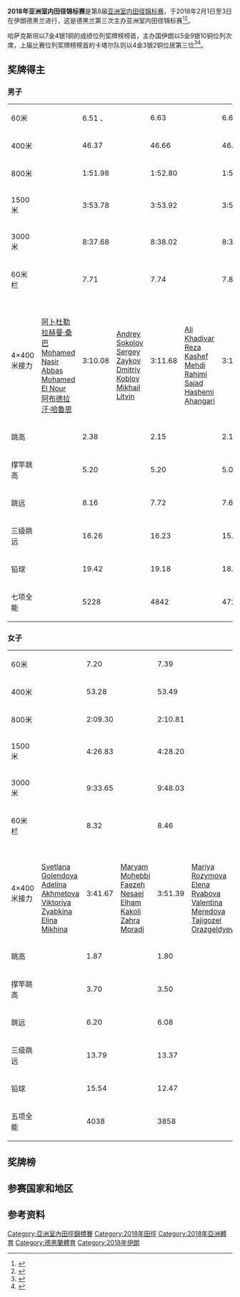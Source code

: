 {{NoteTA|G1=Sports}}
{{Infobox Athletics Championships
|Name = 2018年亚洲室内田径锦标赛
|Logo = 
|Size = 
|Colour = #81F781
|Host city = {{IRI}}[[德黑兰|德黑兰]]
|Optional caption = 
|Nations participating = 22
|Athletes participating = 360
|Dates = 2月1日至3日
|Stadium = [[Aftab_Enghelab_Complex|Aftab Enghelab Complex]]
|Events = 26
|Records set = 
|Previous = [[2016年亚洲室内田径锦标赛|2016 多哈]]
|Next = [[2022年亚洲室内田径锦标赛|2022]]
}}
'''2018年亚洲室内田径锦标赛'''是第8届[[亚洲室内田径锦标赛|亚洲室内田径锦标赛]]，于2018年2月1日至3日在伊朗德黑兰进行，这是德黑兰第三次主办亚洲室内田径锦标赛<ref>{{cite web|url=https://www.insidethegames.biz/articles/1060886/barshim-the-star-name-as-tehran-hosts-asian-indoor-athletics-championships|title=Barshim the star name as Tehran hosts Asian Indoor Athletics Championships|work=Inside the Games|date=2018-01-31|accessdate=2020-09-28|archiveurl=https://web.archive.org/web/20180201005813/https://www.insidethegames.biz/articles/1060886/barshim-the-star-name-as-tehran-hosts-asian-indoor-athletics-championships|archivedate=2018-02-01|dead-url=no}}</ref><ref>{{cite web|url=https://en.irna.ir/news/82816493/8th-Asian-Indoor-Athletics-Championships-kicks-off-in-Tehran|title=8th Asian Indoor Athletics Championships kicks off in Tehran|publisher=Islamic Republic News Agency|date=2018-02-01|accessdate=2020-09-28|archiveurl=https://archive.today/20200928164911/https://en.irna.ir/news/82816493/8th-Asian-Indoor-Athletics-Championships-kicks-off-in-Tehran|archivedate=2020-09-28}}</ref>。

哈萨克斯坦以7金4银1铜的成绩位列奖牌榜榜首，主办国伊朗以5金9银10铜位列次席，上届比赛位列奖牌榜榜首的卡塔尔队则以4金3银2铜位居第三位<ref>{{cite web|url=http://www.athleticsasia.org/kazakhstan-emerged-top-in-the-8th-asian-indoor-athletics-championship-tehran-2018/|title=Kazakhstan emerged top in the 8th Asian Indoor Athletics Championship Tehran 2018|work=Asian Athletics Association|date=2019-11-07|accessdate=2020-09-28|archiveurl=https://web.archive.org/web/20200326093908/http://www.athleticsasia.org/kazakhstan-emerged-top-in-the-8th-asian-indoor-athletics-championship-tehran-2018/|archivedate=2020-03-26|dead-url=no}}</ref><ref>{{cite web|url=http://www.tehrantimes.com/news/420974/Iran-runners-up-at-Asian-Indoor-Athletics-Championships|title=Iran runners-up at Asian Indoor Athletics Championships|publisher=Tehran Times|date=2018-02-04|accessdate=2020-09-28|archiveurl=https://web.archive.org/web/20180316133742/http://www.tehrantimes.com/news/420974/Iran-runners-up-at-Asian-Indoor-Athletics-Championships|archivedate=2018-03-16|dead-url=no}}</ref>。

==奖牌得主==
===男子===
{| {{MedalistTable|type=项目|columns=2}}
|-
|60米
|{{flagmedalist|[[哈桑·塔夫田|哈桑·塔夫田]]|IRI}} || 6.51 {{abbr|'''CR'''|锦标赛纪录}}、{{abbr|'''NR'''|国家纪录}}
|{{flagmedalist|[[托辛·奥古诺德|托辛·奥古诺德]]|QAT}} || 6.63
|{{flagmedalist|[[Elakkiyadasan_Kanadasan|Elakkiyadasan Kanadasan]]|IND}} || 6.67 {{abbr|'''NR'''|国家纪录}}
|-
|400米
|{{flagmedalist|[[阿布德拉汗·哈魯恩|阿布德拉汗·哈魯恩]]|QAT}} || 46.37
|{{flagmedalist|[[Yousef_Karam|Yousef Karam]]|KUW}} || 46.66
|{{flagmedalist|[[Mohamed_Nasir_Abbas|Mohamed Nasir Abbas]]|QAT}} || 46.76
|-
|800米
|{{flagmedalist|[[阿布巴卡尔·海达尔·阿卜杜拉|阿布巴卡尔·海达尔·阿卜杜拉]]|QAT}} || 1:51.98
|{{flagmedalist|[[Pejman_Yarvali|Pejman Yarvali]]|IRI}} || 1:52.80
|{{flagmedalist|[[Ebrahim_Al-Zofairi|Ebrahim Al-Zofairi]]|KUW}} || 1:52.97
|-
|1500米
|{{flagmedalist|[[Amir_Moradi|Amir Moradi]]|IRI}} || 3:53.78
|{{flagmedalist|[[Yaser_Salem_Bagharab|Yaser Salem Bagharab]]|QAT}} ||3:53.92
|{{flagmedalist|[[Ali_Fahimi|Ali Fahimi]]|IRI}} || 3:54.00
|-
|3000米
|{{flagmedalist|[[Hossein_Keyhani|Hossein Keyhani]]|IRI}} || 8:37.68
|{{flagmedalist|[[Yaser_Salem_Bagharab|Yaser Salem Bagharab]]|QAT}} || 8:38.02
|{{flagmedalist|[[Homayoun_Hemmati|Homayoun Hemmati]]|IRI}} || 8:38.97
|-
|60米栏
|{{flagmedalist|[[Abdulaziz_Al-Mandeel|Abdulaziz Al-Mandeel]]|KUW}} || 7.71
|{{flagmedalist|[[曾建航|曾建航]]|CHN}} || 7.74
|{{flagmedalist|[[大室秀树|大室秀树]]|JPN}} || 7.81
|-
|4×400米接力
| {{flagteam|QAT}}<br>[[阿卜杜勒拉赫曼·桑巴|阿卜杜勒拉赫曼·桑巴]]<br>[[Mohamed_Nasir_Abbas|Mohamed Nasir Abbas]]<br>[[Mohamed_El_Nour|Mohamed El Nour]]<br>[[阿布德拉汗·哈魯恩|阿布德拉汗·哈魯恩]] || 3:10.08
| {{flagteam|KAZ}}<br>[[Andrey_Sokolov|Andrey Sokolov]]<br>[[Sergey_Zaykov|Sergey Zaykov]]<br>[[Dmitriy_Koblov|Dmitriy Koblov]]<br>[[Mikhail_Litvin|Mikhail Litvin]] || 3:11.68
| {{flagteam|IRI}}<br>[[Ali_Khadivar|Ali Khadivar]]<br>[[Reza_Kashef|Reza Kashef]]<br>[[Mehdi_Rahimi_(athlete)|Mehdi Rahimi]]<br>[[Sajad_Hashemi_Ahangari|Sajad Hashemi Ahangari]] || 3:11.74 {{abbr|'''NR'''|国家纪录}}
|-
|跳高
|{{flagmedalist|[[穆塔茲·伊薩·巴爾希姆|穆塔茲·伊薩·巴爾希姆]]|QAT}} || 2.38
|{{flagmedalist|[[Keivan_Ghanbarzadeh|Keivan Ghanbarzadeh]]|IRI}} || 2.15
|{{flagmedalist|[[Mahamat_Alamine_Hamdi|Mahamat Alamine Hamdi]]|QAT}} || 2.15
|-
|撑竿跳高
|{{flagmedalist|[[Nikita_Filippov|Nikita Filippov]]|KAZ}} || 5.20
|{{flagmedalist|[[Mohammad_Baniadam|Mohammad Baniadam]]|IRI}} || 5.20
|{{flagmedalist|[[Ali_Al-Sabaghah|Ali Al-Sabaghah]]|KUW}} || 5.00
|-
|跳远
|{{flagmedalist|[[石雨豪|石雨豪]]|CHN}} || 8.16
|{{flagmedalist|[[林鴻敏|林鴻敏]]|TPE}} || 7.72
|{{flagmedalist|[[Janaka_Wimalasiri|Janaka Wimalasiri]]|SRI}} || 7.67
|-
|三级跳远
|{{flagmedalist|[[Khaled_Saeed_Al-Subaie|Khaled Saeed Al-Subaie]]|KUW}} || 16.26
|{{flagmedalist|[[Kamalraj_Kanagaraj|Kamalraj Kanagaraj]]|IND}} || 16.23
|{{flagmedalist|[[Vahid_Seddigh|Vahid Seddigh]]|IRI}} ||15.96
|-
|铅球
|{{flagmedalist|[[Ali_Samari|Ali Samari]]|IRI}} || 19.42
|{{flagmedalist|[[Toor_Taijinder_Pal_Singh|Toor Taijinder Pal Singh]]|IND}} || 19.18
|{{flagmedalist|[[吴佳祥|吴佳祥]]|CHN}} || 18.81
|-
|七项全能
|{{flagmedalist|[[Majed_Alzaid|Majed Alzaid]]|KUW}} || 5228
|{{flagmedalist|[[Milad_Miri|Milad Miri]]|IRI}} || 4842
|{{flagmedalist|[[Ali_Mohebbi|Ali Mohebbi]]|IRI}} || 4728
|}

===女子===
{| {{MedalistTable|type=项目|columns=2}}
|-
|60米
|{{flagmedalist|[[梁小静|梁小静]]|CHN}} || 7.20 {{abbr|'''CR'''|锦标赛纪录}}
|{{flagmedalist|[[Viktoriya_Zyabkina|Viktoriya Zyabkina]]|KAZ}} || 7.39
|{{flagmedalist|[[Farzaneh_Fasihi|Farzaneh Fasihi]]|IRI}} || 7.44
|-
|400米
|{{flagmedalist|[[Svetlana_Golendova|Svetlana Golendova]]|KAZ}} || 53.28
|{{flagmedalist|[[Elina_Mikhina|Elina Mikhina]]|KAZ}} || 53.49
|{{flagmedalist|[[Upamalika_Walawwe|Upamalika Walawwe]]|SRI}} || 54.90
|-
|800米
|{{flagmedalist|[[王春雨|王春雨]]|CHN}} || 2:09.30
|{{flagmedalist|[[胡志英|胡志英]]|CHN}} || 2:10.81
|{{flagmedalist|[[Nimali_Liyanarachchi|Nimali Liyanarachchi]]|SRI}} || 2:10.83
|-
|1500米
|{{flagmedalist|[[Gayanthika_Abeyratne|Gayanthika Abeyratne]]|SRI}} || 4:26.83
|{{flagmedalist|[[Tatyana_Neroznak|Tatyana Neroznak]]|KAZ}} || 4:28.20
|{{flagmedalist|[[Nguyễn_Thị_Oanh|Nguyễn Thị Oanh]]|VIE}} || 4:28.87
|-
|3000米
|{{flagmedalist|[[Tatyana_Neroznak|Tatyana Neroznak]]|KAZ}} || 9:33.65
|{{flagmedalist|[[Gulshanoi_Satarova|Gulshanoi Satarova]]|KGZ}} || 9:48.03
|{{flagmedalist|[[Nguyễn_Thị_Oanh|Nguyễn Thị Oanh]]|VIE}} || 9:48.48
|-
|60米栏
|{{flagmedalist|[[Aigerim_Shynazbekova|Aigerim Shynazbekova]]|KAZ}} || 8.32
|{{flagmedalist|[[Elnaz_Kompani|Elnaz Kompani]]|IRI}} || 8.46 {{abbr|'''NR'''|国家纪录}}
|{{flagmedalist|[[Sara_Nadafi|Sara Nadafi]]|IRI}} || 8.87
|-
|4×400米接力
| {{flagteam|KAZ}}<br>[[Svetlana_Golendova|Svetlana Golendova]]<br>[[Adelina_Akhmetova|Adelina Akhmetova]]<br>[[Viktoriya_Zyabkina|Viktoriya Zyabkina]]<br>[[Elina_Mikhina|Elina Mikhina]]|| 3:41.67
| {{flagteam|IRI}}<br>[[Maryam_Mohebbi|Maryam Mohebbi]]<br>[[Faezeh_Nesaei|Faezeh Nesaei]]<br>[[Elham_Kakoli|Elham Kakoli]]<br>[[Zahra_Moradi|Zahra Moradi]]|| 3:51.39 {{abbr|'''NR'''|国家纪录}}
| {{flagteam|TKM}}<br>[[Mariya_Rozymova|Mariya Rozymova]]<br>[[Elena_Ryabova|Elena Ryabova]]<br>[[Valentina_Meredova|Valentina Meredova]]<br>[[Tajigozel_Orazgeldyeva|Tajigozel Orazgeldyeva]]|| 3:58.81
|-
|跳高
|{{flagmedalist|[[Nadiya_Dusanova|Nadiya Dusanova]]|UZB}} || 1.87
|{{flagmedalist|[[Sepideh_Tavakoli|Sepideh Tavakoli]]|IRI}} || 1.80
|{{flagmedalist|[[Nadezhda_Dubovitskaya|Nadezhda Dubovitskaya]]|KAZ}} || 1.80
|-
|撑竿跳高
|{{flagmedalist|[[Anastasiya_Yermakova_(athlete)|Anastasiya Yermakova]]|KAZ}} || 3.70
|{{flagmedalist|[[Mahsa_Mirzatabibi|Mahsa Mirzatabibi]]|IRI}} || 3.50
|{{flagmedalist|[[Sara_Karimi|Sara Karimi]]|IRI}}<br>{{flagmedalist|[[Niloofar_Fashkhorani|Niloofar Fashkhorani]]|IRI}} || 2.40
|-
|跳远
|{{flagmedalist|[[Bùi_Thị_Thu_Thảo|Bùi Thị Thu Thảo]]|VIE}} || 6.20
|{{flagmedalist|[[Nayana_James|Nayana James]]|IND}} || 6.08
|{{flagmedalist|[[Neena_Varakil|Neena Varakil]]|IND}} || 6.06
|-
|三级跳远
|{{flagmedalist|[[Irina_Ektova|Irina Ektova]]|KAZ}} || 13.79
|{{flagmedalist|[[Sheena_Nellckal_Varkey|Sheena Nellckal Varkey]]|IND}} || 13.37
|{{flagmedalist|[[Bùi_Thị_Thu_Thảo|Bùi Thị Thu Thảo]]|VIE}} || 13.22
|-
|铅球
|{{flagmedalist|[[Elena_Smolyanova|Elena Smolyanova]]|UZB}} || 15.54
|{{flagmedalist|[[Maryam_Nouroozi|Maryam Nouroozi]]|IRI}} || 12.47
|{{flagmedalist|[[Sana_Dadres|Sana Dadres]]|IRI}} || 11.46
|-
|五项全能
|{{flagmedalist|[[Sepideh_Tavakoli|Sepideh Tavakoli]]|IRI}} || 4038 {{abbr|'''NR'''|国家纪录}}
|{{flagmedalist|[[Aleksandra_Yurkevskaya|Aleksandra Yurkevskaya]]|UZB}} || 3858
|{{flagmedalist|[[Irina_Velihanova|Irina Velihanova]]|TKM}} || 3730
|}

==奖牌榜==
{{Medals table
 | caption        = 
 | host           = IRI
 | flag_template  = flagcountry
 | event          = 
 | team           = 
 | gold_KAZ = 7 | silver_KAZ = 4 | bronze_KAZ = 1
 | gold_IRI = 5 | silver_IRI = 9 | bronze_IRI = 10 | host_IRI = yes 
 | gold_QAT = 4 | silver_QAT = 3 | bronze_QAT = 2
 | gold_CHN = 3 | silver_CHN = 2 | bronze_CHN = 1
 | gold_KUW = 3 | silver_KUW = 1 | bronze_KUW = 2
 | gold_UZB = 2 | silver_UZB = 1 | bronze_UZB = 0
 | gold_VIE = 1 | silver_VIE = 0 | bronze_VIE = 3
 | gold_SRI = 1 | silver_SRI = 0 | bronze_SRI = 3
 | gold_IND = 0 | silver_IND = 4 | bronze_IND = 2
 | gold_TPE = 0 | silver_TPE = 1 | bronze_TPE = 0
 | gold_KGZ = 0 | silver_KGZ = 1 | bronze_KGZ = 0
 | gold_TKM = 0 | silver_TKM = 0 | bronze_TKM = 2
 | gold_JPN = 0 | silver_JPN = 0 | bronze_JPN = 1
}}

==参赛国家和地区==
{{columns-list|colwidth=18em|
*{{AFG}}（2)
*{{BAN}}（5）
*{{CHN}}（12）
*{{TPE}}（2）
*{{HKG}}（7）
*{{IND}}（13）
*{{IRI}}（67）
*{{IRQ}}（-）
*{{JPN}}（6）
*{{KAZ}}（25）
*{{KUW}}（19）
*{{KGZ}}（5）
*{{LIB}}（6）
*{{MAC}}（5）
*{{MAS}}（2）
*{{OMA}}（5）
*{{PAK}}（6）
*{{QAT}}（12）
*{{SRI}}（5）
*{{TKM}}（5）
*{{UZB}}（10）
*{{VIE}}（3）
}}

==参考资料==
{{Reflist}}

{{亞洲田徑錦標賽}}

[[Category:亞洲室內田徑錦標賽|Category:亞洲室內田徑錦標賽]]
[[Category:2018年田徑|Category:2018年田徑]]
[[Category:2018年亞洲體育|Category:2018年亞洲體育]]
[[Category:德黑蘭體育|Category:德黑蘭體育]]
[[Category:2018年伊朗|Category:2018年伊朗]]
